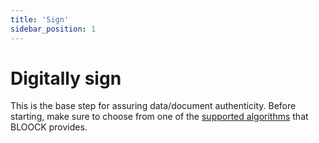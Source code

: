 ```yaml
---
title: 'Sign'
sidebar_position: 1
---
```



# Digitally sign

This is the base step for assuring data/document authenticity. Before starting, make sure to choose from one of the [supported algorithms](../../concepts/supported-algorithms.mdx) that BLOOCK provides.


<SdkCodeBlock
  ts={SignJs}
  py={SignPy}
  java={SignJava}
  php={SignPhp}
  go={SignGo}
/>
